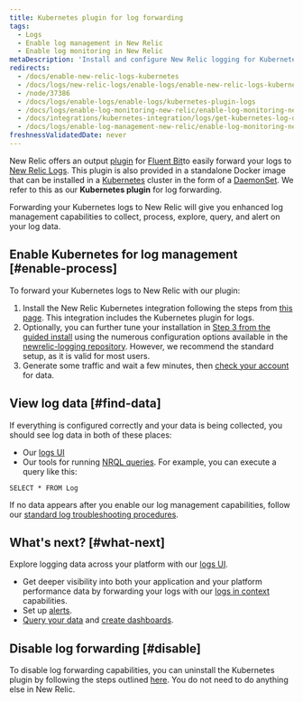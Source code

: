```yaml
---
title: Kubernetes plugin for log forwarding
tags:
  - Logs
  - Enable log management in New Relic
  - Enable log monitoring in New Relic
metaDescription: 'Install and configure New Relic logging for Kubernetes, so you can use enhanced log management capabilities.'
redirects:
  - /docs/enable-new-relic-logs-kubernetes
  - /docs/logs/new-relic-logs/enable-logs/enable-new-relic-logs-kubernetes
  - /node/37386
  - /docs/logs/enable-logs/enable-logs/kubernetes-plugin-logs
  - /docs/logs/enable-log-monitoring-new-relic/enable-log-monitoring-new-relic/kubernetes-plugin-log-forwarding
  - /docs/integrations/kubernetes-integration/logs/get-kubernetes-log-data
  - /docs/logs/enable-log-management-new-relic/enable-log-monitoring-new-relic/kubernetes-plugin-log-forwarding
freshnessValidatedDate: never
---
```


New Relic offers an output [plugin](https://github.com/newrelic/newrelic-fluent-bit-output) for [Fluent Bit](https://fluentbit.io/)to easily forward your logs to [New Relic Logs](/docs/logs/new-relic-logs/get-started/introduction-new-relic-logs). This plugin is also provided in a standalone Docker image that can be installed in a [Kubernetes](https://kubernetes.io/) cluster in the form of a [DaemonSet](https://kubernetes.io/docs/concepts/workloads/controllers/daemonset/). We refer to this as our **Kubernetes plugin** for log forwarding.

Forwarding your Kubernetes logs to New Relic will give you enhanced log management capabilities to collect, process, explore, query, and alert on your log data.

## Enable Kubernetes for log management [#enable-process]

To forward your Kubernetes logs to New Relic with our plugin:

1. Install the New Relic Kubernetes integration following the steps from [this page](/docs/kubernetes-pixie/kubernetes-integration/installation/kubernetes-integration-install-configure/). This integration includes the Kubernetes plugin for logs.
2. Optionally, you can further tune your installation in [Step 3 from the guided install](/docs/kubernetes-pixie/kubernetes-integration/installation/kubernetes-integration-install-configure/#kubernetes-install-navigation) using the numerous configuration options available in the [newrelic-logging repository](https://github.com/newrelic/helm-charts/tree/master/charts/newrelic-logging#configuration). However, we recommend the standard setup, as it is valid for most users.
3. Generate some traffic and wait a few minutes, then [check your account](#find-data) for data.

<InstallFeedback />

## View log data [#find-data]

If everything is configured correctly and your data is being collected, you should see log data in both of these places:

* Our [logs UI](https://one.newrelic.com/launcher/logger.log-launcher)
* Our tools for running [NRQL queries](/docs/chart-builder/use-chart-builder/choose-data/use-advanced-nrql-mode-specify-data). For example, you can execute a query like this:

```
SELECT * FROM Log
```

If no data appears after you enable our log management capabilities, follow our [standard log troubleshooting procedures](/docs/logs/log-management/troubleshooting/no-log-data-appears-ui/).

## What's next? [#what-next]

Explore logging data across your platform with our [logs UI](/docs/logs/log-management/ui-data/use-logs-ui/).

* Get deeper visibility into both your application and your platform performance data by forwarding your logs with our [logs in context](/docs/logs/enable-log-management-new-relic/configure-logs-context/configure-logs-context-apm-agents/) capabilities.
* Set up [alerts](/docs/alerts-applied-intelligence/new-relic-alerts/alert-conditions/create-alert-conditions/).
* [Query your data](/docs/query-your-data/explore-query-data/get-started/introduction-querying-new-relic-data/) and [create dashboards](/docs/query-your-data/explore-query-data/dashboards/introduction-dashboards/).

## Disable log forwarding [#disable]

To disable log forwarding capabilities, you can uninstall the Kubernetes plugin by following the steps outlined [here](/docs/kubernetes-pixie/kubernetes-integration/uninstall-kubernetes/). You do not need to do anything else in New Relic.

